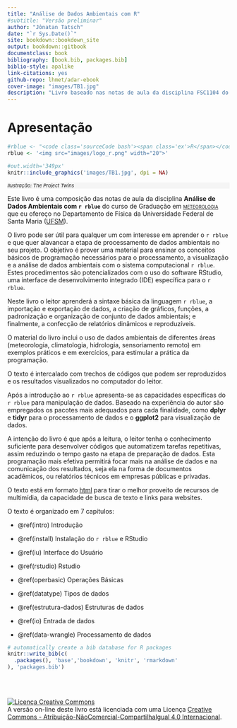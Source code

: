 ```yaml
--- 
title: "Análise de Dados Ambientais com R"
#subtitle: "Versão preliminar"
author: "Jônatan Tatsch"
date: "`r Sys.Date()`"
site: bookdown::bookdown_site
output: bookdown::gitbook
documentclass: book
bibliography: [book.bib, packages.bib]
biblio-style: apalike
link-citations: yes
github-repo: lhmet/adar-ebook
cover-image: "images/TB1.jpg"
description: "Livro baseado nas notas de aula da disciplina FSC1104 do curso de graduação em Meteorologia da UFSM."
---
```


# Apresentação {-} 

```r
#rblue <- "<code class='sourceCode bash'><span class='ex'>R</span></code>"
rblue <- '<img src="images/logo_r.png" width="20">'
```


```r
#out.width='349px'
knitr::include_graphics('images/TB1.jpg', dpi = NA)
```

<p style="font-size: 11px; font-style: italic; background: whitesmoke; text-align="right"; color: gray; line-height: 12px;width: 650px;">Ilustração: The Project Twins</p> 

<!---
```r
knitr::include_graphics('images/TB1.jpg')
```
--->



<!-- <img src="images/TB1.jpg" style="position:absolute;top:200px;height:300px;align:center;" /> -->



Este livro é uma composição das notas de aula da disciplina
**Análise de Dados Ambientais com `r rblue`** do curso de Graduação em [<span style="font-variant:small-caps;">meteorologia</span>](http://w3.ufsm.br/meteorologia/) que eu ofereço no Departamento de Física da Universidade Federal de Santa Maria ([UFSM](http://site.ufsm.br/)). 

O livro pode ser útil para qualquer um com interesse em aprender o `r rblue` e que quer alavancar a etapa de processamento de dados ambientais no seu projeto. O objetivo é prover uma material para ensinar os conceitos básicos de programação necessários para o processamento, a visualização e a análise de dados ambientais com o sistema computacional `r rblue`. Estes procedimentos são potencializados com o uso do software RStudio, uma interface de desenvolvimento integrado (IDE) específica para o `r rblue`.

Neste livro o leitor aprenderá a sintaxe básica da linguagem `r rblue`, a importação e exportação de dados, a criação de gráficos, funções, a padronização e organização de conjunto de dados ambientais; e finalmente, a confecção de relatórios dinâmicos e reproduzíveis.

O material do livro inclui o uso de dados ambientais de diferentes áreas (meteorologia, climatologia, hidrologia, sensoriamento remoto) em exemplos práticos e em exercícios, para estimular a prática da programação. 

O texto é intercalado com trechos de códigos que podem ser reproduzidos e os resultados visualizados no computador do leitor. 

Após a introdução ao `r rblue` apresenta-se as capacidades específicas do `r rblue` para manipulação de dados. Baseado na experiência do autor são empregados os pacotes mais adequados para cada finalidade, como **dplyr** e **tidyr** para o processamento de dados e o **ggplot2** para visualização de dados.

A intenção do livro é que após a leitura, o leitor tenha o conhecimento suficiente para desenvolver códigos que automatizem tarefas repetitivas, assim reduzindo o tempo gasto na etapa de preparação de dados. Esta programação mais efetiva permitirá focar mais na análise de dados e na comunicação dos resultados, seja ela na forma de documentos acadêmicos, ou relatórios técnicos em empresas públicas e privadas.

O texto está em formato [html](https://pt.wikipedia.org/wiki/HTML) para tirar o melhor proveito de recursos de multimídia, da capacidade de busca de texto e links para websites. 

O texto é organizado em 7 capítulos:

- \@ref(intro) Introdução

- \@ref(install) Instalação do `r rblue` e RStudio

- \@ref(iu) Interface do Usuário

- \@ref(rstudio) Rstudio

- \@ref(operbasic) Operações Básicas

- \@ref(datatype) Tipos de dados

- \@ref(estrutura-dados) Estruturas de dados

- \@ref(io) Entrada de dados

- \@ref(data-wrangle) Processamento de dados


<!-- 
# estrutura de conteúdo de livro ideal
# para balancear R básico e tidyverse
https://dzchilds.github.io/eda-for-bio/
https://github.com/lhmet-forks/eda-for-bio
https://tavareshugo.github.io/r-eda-gapminder/
-->

<!-- 
https://github.com/ELToulemonde/dataPreparation
https://cran.r-project.org/web/packages/dlookr/vignettes/diagonosis.html
-->


<!--
- Para um futuro capítulo de EDA
 https://www.udemy.com/course/automating-data-exploration-with-r/
 
 # top demais!
 https://github.com/mstaniak/autoEDA-resources
 
  https://boxuancui.github.io/DataExplorer/
 
-->

<!-- - AUTOMAÇÂO COM R 
https://datacarpentry.org/rr-automation/ 

# The Automation of GitHub Processes in RStudio
https://rpubs.com/chrimaho/GitHubAutomation

https://towardsdatascience.com/automate-your-repetitive-reports-5ee60a53bda2

https://stackoverflow.com/questions/10204483/i-want-to-run-a-r-code-at-a-specific-time

https://stat545.com/automation-overview.html

https://towardsdatascience.com/how-to-build-an-automated-trading-system-using-r-34892b6d3320

https://nextjournal.com/eda/automated-eda

https://www.r-bloggers.com/how-to-create-automated-analysis-using-r/


https://medium.com/airbnb-engineering/using-googlesheets-and-mailr-packages-in-r-to-automate-reporting-c09579e0377f
-->


```r
# automatically create a bib database for R packages
knitr::write_bib(c(
  .packages(), 'base','bookdown', 'knitr', 'rmarkdown'
), 'packages.bib')
```

<br/>
<br/>


<a rel="license" href="http://creativecommons.org/licenses/by-nc-sa/4.0/"><img alt="Licença Creative Commons" style="border-width:0" src="https://i.creativecommons.org/l/by-nc-sa/4.0/88x31.png" /></a><br />A versão on-line deste livro está licenciada com uma Licença <a rel="license" href="http://creativecommons.org/licenses/by-nc-sa/4.0/">Creative Commons - Atribuição-NãoComercial-CompartilhaIgual 4.0 Internacional</a>.
